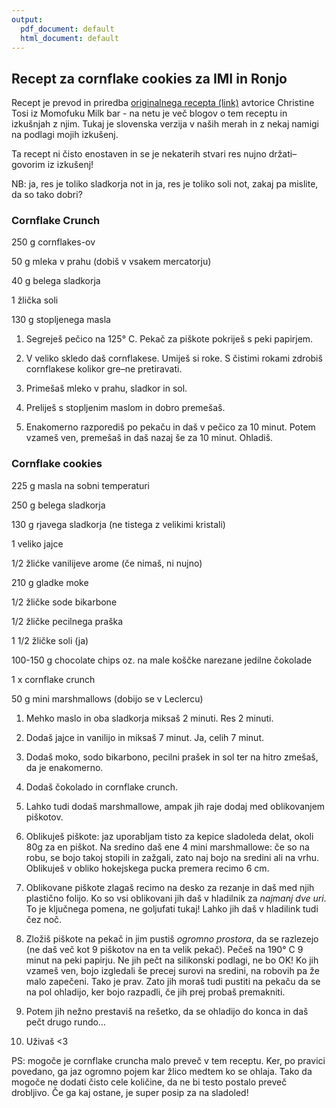 ```yaml
---
output:
  pdf_document: default
  html_document: default
---
```

## Recept za cornflake cookies za IMI in Ronjo

Recept je prevod in priredba [originalnega recepta (link)](https://wearenotmartha.com/momofuku-milk-bars-cornflake-chip-marshmallow-cookies/) avtorice Christine Tosi iz Momofuku Milk bar - na netu je več blogov o tem receptu in izkušnjah z njim. Tukaj je slovenska verzija v naših merah in z nekaj namigi na podlagi mojih izkušenj. 

Ta recept ni čisto enostaven in se je nekaterih stvari res nujno držati--govorim iz izkušenj!

NB: ja, res je toliko sladkorja not in ja, res je toliko soli not, zakaj pa mislite, da so tako dobri?

### Cornflake Crunch

250 g cornflakes-ov

50 g mleka v prahu (dobiš v vsakem mercatorju)

40 g belega sladkorja

1 žlička soli

130 g stopljenega masla


1. Segreješ pečico na 125° C. Pekač za piškote pokriješ s peki papirjem. 

2. V veliko skledo daš cornflakese. Umiješ si roke. S čistimi rokami zdrobiš cornflakese kolikor gre--ne pretiravati. 
3. Primešaš mleko v prahu, sladkor in sol.

4. Preliješ s stopljenim maslom in dobro premešaš. 

5. Enakomerno razporediš po pekaču in daš v pečico za 10 minut. Potem vzameš ven, premešaš in daš nazaj še za 10 minut.  Ohladiš. 

### Cornflake cookies

225 g masla na sobni temperaturi

250 g belega sladkorja

130 g rjavega sladkorja (ne tistega z velikimi kristali)

1 veliko jajce

1/2 žlićke vanilijeve arome (če nimaš, ni nujno)

210 g gladke moke 

1/2 žličke sode bikarbone

1/2 žličke pecilnega praška

1 1/2 žličke soli (ja)

100-150 g chocolate chips oz. na male koščke narezane jedilne čokolade

1 x cornflake crunch

50 g mini marshmallows (dobijo se v Leclercu)


1. Mehko maslo in oba sladkorja miksaš 2 minuti. Res 2 minuti.

2. Dodaš jajce in vanilijo in miksaš 7 minut. Ja, celih 7 minut. 

3. Dodaš moko, sodo bikarbono, pecilni prašek in sol ter na hitro zmešaš, da je enakomerno.

4. Dodaš čokolado in cornflake crunch. 

5. Lahko tudi dodaš marshmallowe, ampak jih raje dodaj med oblikovanjem piškotov. 

6. Oblikuješ piškote: jaz uporabljam tisto za kepice sladoleda delat, okoli 80g za en piškot. Na sredino daš ene 4 mini marshmallowe: če so na robu, se bojo takoj stopili in zažgali, zato naj bojo na sredini ali na vrhu. Oblikuješ v obliko hokejskega pucka premera recimo 6 cm. 

7. Oblikovane piškote zlagaš recimo na desko za rezanje in daš med njih plastično folijo. Ko so vsi oblikovani jih daš v hladilnik za *najmanj dve uri*. To je ključnega pomena, ne goljufati tukaj! Lahko jih daš v hladilink tudi čez noč.

8. Zložiš piškote na pekač in jim pustiš *ogromno prostora*, da se razlezejo (ne daš več kot 9 piškotov na en ta velik pekač). Pečeš na 190° C 9 minut na peki papirju. Ne jih pečt na silikonski podlagi, ne bo OK! Ko jih vzameš ven, bojo izgledali še precej surovi na sredini, na robovih pa že malo zapečeni. Tako je prav. Zato jih moraš tudi pustiti na pekaču da se na pol ohladijo, ker bojo razpadli, če jih prej probaš premakniti. 

9. Potem jih nežno prestaviš na rešetko, da se ohladijo do konca in daš pečt drugo rundo... 

10. Uživaš <3

PS: mogoče je cornflake cruncha malo preveč v tem receptu. Ker, po pravici povedano, ga jaz ogromno pojem kar žlico medtem ko se ohlaja. Tako da mogoče ne dodati čisto cele količine, da ne bi testo postalo preveč drobljivo. Če ga kaj ostane, je super posip za na sladoled!

